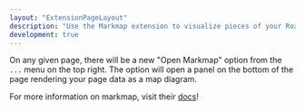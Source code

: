 ```yaml
---
layout: "ExtensionPageLayout"
description: "Use the Markmap extension to visualize pieces of your Roam graph"
development: true
---
```


On any given page, there will be a new "Open Markmap" option from the `...` menu on the top right. The option will open a panel on the bottom of the page rendering your page data as a map diagram.

For more information on markmap, visit their [docs](https://markmap.js.org/docs#what-is-markmap)!

